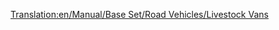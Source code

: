 [[Translation:en/Manual/Base Set/Road Vehicles/Livestock Vans]]
{{hu/Navbox Közúti járművek}}
{{hu/Közúti járművek|name     = Talbott állatszállító
  |img      = en/Talbott Livestock Van.png
  |price    = £4,305 ($8,610) 
  |speed    = 30 mph (48 km/h)
  |annual   = £421 ($842)
  |designed = 1935
  |life     = 15
  |capacity = 14 [[hu/Manual/Base Set/Cargos/Állat|állat]]
}}
{{hu/Közúti járművek|name     = Uhl állatszállító
  |img      = en/Uhl Livestock Van.png
  |price    = £5,330 ($10,660)  
  |speed    = 55 mph (88 km/h)
  |annual   = £787 ($1,574)
  |designed = 1980
  |life     = 15
  |capacity = 16 [[hu/Manual/Base Set/Cargos/Állat|állat]]
}}
{{hu/Közúti járművek|name     = Foster állatszállító
  |img      = en/Foster Livestock Van.png
  |price    = £5,740 ($11,480) 
  |speed    = 70 mph (112 km/h)
  |annual   = £1,125 ($2,250)
  |designed = 2022
  |life     = 15
  |capacity = 18 [[hu/Manual/Base Set/Cargos/Állat|állat]]
}}